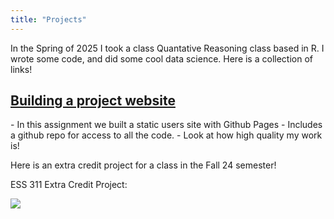```yaml
---
title: "Projects"
---
```


In the Spring of 2025 I took a class Quantative Reasoning class based in R. I wrote some code, and did some cool data science. Here is a collection of links!

## [Building a project website](https://github.com/bellaconrad)

\- In this assignment we built a static users site with Github Pages - Includes a github repo for access to all the code. - Look at how high quality my work is!

Here is an extra credit project for a class in the Fall 24 semester!

ESS 311 Extra Credit Project:

![](ESS_311_Extra_Credit_Project.jpg)
